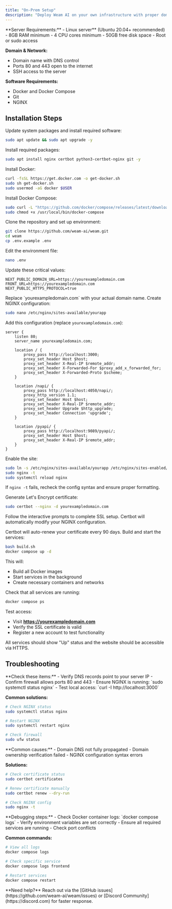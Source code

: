 ```yaml
---
title: "On-Prem Setup"
description: "Deploy Weam AI on your own infrastructure with proper domain, SSL certificates, and production configurations."
---
```


<Tip>
**Server Requirements:**
- Linux server** (Ubuntu 20.04+ recommended)
- 8GB RAM minimum
- 4 CPU cores minimum
- 50GB free disk space
- Root or sudo access

**Domain & Network:**
- Domain name with DNS control
- Ports 80 and 443 open to the internet
- SSH access to the server

**Software Requirements:**
- Docker and Docker Compose
- Git
- NGINX
</Tip>

## Installation Steps

<Steps>

<Step title="Server Preparation">
Update system packages and install required software:

```bash
sudo apt update && sudo apt upgrade -y
```

Install required packages:
```bash
sudo apt install nginx certbot python3-certbot-nginx git -y
```

Install Docker:
```bash
curl -fsSL https://get.docker.com -o get-docker.sh
sudo sh get-docker.sh
sudo usermod -aG docker $USER
```

Install Docker Compose:
```bash
sudo curl -L "https://github.com/docker/compose/releases/latest/download/docker-compose-$(uname -s)-$(uname -m)" -o /usr/local/bin/docker-compose
sudo chmod +x /usr/local/bin/docker-compose
```
</Step>

<Step title="Clone and Configure Application">
Clone the repository and set up environment:

```bash
git clone https://github.com/weam-ai/weam.git
cd weam
cp .env.example .env
```

Edit the environment file:
```bash
nano .env
```

Update these critical values:
```env
NEXT_PUBLIC_DOMAIN_URL=https://yourexampledomain.com
FRONT_URL=https://yourexampledomain.com
NEXT_PUBLIC_HTTPS_PROTOCOL=true
```

<Warning>
Replace `yourexampledomain.com` with your actual domain name.
</Warning>
</Step>

<Step title="Configure NGINX">
Create NGINX configuration:

```bash
sudo nano /etc/nginx/sites-available/yourapp
```

Add this configuration (replace `yourexampledomain.com`):

```nginx
server {
    listen 80;
    server_name yourexampledomain.com;

    location / {
        proxy_pass http://localhost:3000;
        proxy_set_header Host $host;
        proxy_set_header X-Real-IP $remote_addr;
        proxy_set_header X-Forwarded-For $proxy_add_x_forwarded_for;
        proxy_set_header X-Forwarded-Proto $scheme;
    }

    location /napi/ {
        proxy_pass http://localhost:4050/napi/;
        proxy_http_version 1.1;
        proxy_set_header Host $host;
        proxy_set_header X-Real-IP $remote_addr;
        proxy_set_header Upgrade $http_upgrade;
        proxy_set_header Connection 'upgrade';
    }

    location /pyapi/ {
        proxy_pass http://localhost:9089/pyapi/;
        proxy_set_header Host $host;
        proxy_set_header X-Real-IP $remote_addr;
    }
}
```

Enable the site:
```bash
sudo ln -s /etc/nginx/sites-available/yourapp /etc/nginx/sites-enabled/
sudo nginx -t
sudo systemctl reload nginx
```

<Note>If `nginx -t` fails, recheck the config syntax and ensure proper formatting.</Note>
</Step>

<Step title="Install SSL Certificate">
Generate Let's Encrypt certificate:

```bash
sudo certbot --nginx -d yourexampledomain.com
```

Follow the interactive prompts to complete SSL setup. Certbot will automatically modify your NGINX configuration.

<Check>
Certbot will auto-renew your certificate every 90 days.
</Check>
</Step>

<Step title="Build and Start Application">
Build and start the services:

```bash
bash build.sh
docker compose up -d
```

This will:
- Build all Docker images
- Start services in the background
- Create necessary containers and networks
</Step>

<Step title="Verify Deployment">
Check that all services are running:

```bash
docker compose ps
```

Test access:
- Visit **https://yourexampledomain.com**
- Verify the SSL certificate is valid
- Register a new account to test functionality

<Check>
All services should show "Up" status and the website should be accessible via HTTPS.
</Check>
</Step>

</Steps>

## Troubleshooting

<AccordionGroup>

<Accordion title="Domain Not Accessible">
**Check these items:**
- Verify DNS records point to your server IP
- Confirm firewall allows ports 80 and 443
- Ensure NGINX is running: `sudo systemctl status nginx`
- Test local access: `curl -I http://localhost:3000`

**Common solutions:**
```bash
# Check NGINX status
sudo systemctl status nginx

# Restart NGINX
sudo systemctl restart nginx

# Check firewall
sudo ufw status
```
</Accordion>

<Accordion title="SSL Certificate Issues">
**Common causes:**
- Domain DNS not fully propagated
- Domain ownership verification failed
- NGINX configuration syntax errors

**Solutions:**
```bash
# Check certificate status
sudo certbot certificates

# Renew certificate manually
sudo certbot renew --dry-run

# Check NGINX config
sudo nginx -t
```
</Accordion>

<Accordion title="Application Errors">
**Debugging steps:**
- Check Docker container logs: `docker compose logs`
- Verify environment variables are set correctly
- Ensure all required services are running
- Check port conflicts

**Common commands:**
```bash
# View all logs
docker compose logs

# Check specific service
docker compose logs frontend

# Restart services
docker compose restart
```
</Accordion>

</AccordionGroup>

<Note>
  **Need help?** Reach out via the [GitHub issues](https://github.com/weam-ai/weam/issues) or [Discord Community](https://discord.com) for faster response.
</Note>